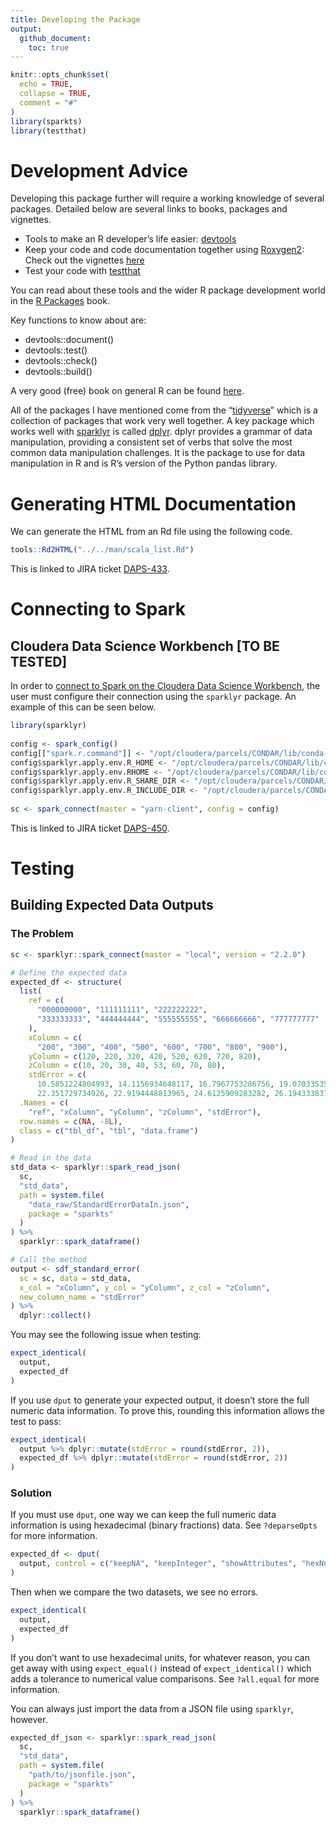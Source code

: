```yaml
---
title: Developing the Package
output: 
  github_document:
    toc: true
---
```


```r
knitr::opts_chunk$set(
  echo = TRUE,
  collapse = TRUE,
  comment = "#"
)
library(sparkts)
library(testthat)
```

# Development Advice

Developing this package further will require a working knowledge of several packages. Detailed below are several links to books, packages and vignettes.

* Tools to make an R developer's life easier: [devtools](https://github.com/r-lib/devtools)
* Keep your code and code documentation together using [Roxygen2](https://github.com/klutometis/roxygen): Check out the vignettes [here](https://cran.r-project.org/web/packages/roxygen2/)
* Test your code with [testthat](https://github.com/r-lib/testthat)

You can read about these tools and the wider R package development world in the [R Packages](http://r-pkgs.had.co.nz) book.

Key functions to know about are:

* devtools::document()
* devtools::test()
* devtools::check()
* devtools::build()

A very good (free) book on general R can be found [here](https://adv-r.hadley.nz).

All of the packages I have mentioned come from the "[tidyverse](https://www.tidyverse.org)" which is a collection of packages that work very well together. A key package which works well with [sparklyr](http://spark.rstudio.com) is called [dplyr](http://dplyr.tidyverse.org). dplyr provides a grammar of data manipulation, providing a consistent set of verbs that solve the most common data manipulation challenges. It is the package to use for data manipulation in R and is R's version of the Python pandas library.

# Generating HTML Documentation

We can generate the HTML from an Rd file using the following code.

```r
tools::Rd2HTML("../../man/scala_list.Rd")
```

This is linked to JIRA ticket [DAPS-433](https://collaborate2.ons.gov.uk/jira/browse/DAPS-433).

# Connecting to Spark
## Cloudera Data Science Workbench [TO BE TESTED]

In order to [connect to Spark on the Cloudera Data Science Workbench](https://blog.cloudera.com/blog/2017/09/how-to-distribute-your-r-code-with-sparklyr-and-cdsw/), the user must configure their connection using the `sparklyr` package. An example of this can be seen below.

```r
library(sparklyr)
 
config <- spark_config()
config[["spark.r.command"]] <- "/opt/cloudera/parcels/CONDAR/lib/conda-R/bin/Rscript"
config$sparklyr.apply.env.R_HOME <- "/opt/cloudera/parcels/CONDAR/lib/conda-R/lib/R"
config$sparklyr.apply.env.RHOME <- "/opt/cloudera/parcels/CONDAR/lib/conda-R"
config$sparklyr.apply.env.R_SHARE_DIR <- "/opt/cloudera/parcels/CONDAR/lib/conda-R/lib/R/share"
config$sparklyr.apply.env.R_INCLUDE_DIR <- "/opt/cloudera/parcels/CONDAR/lib/conda-R/lib/R/include"
 
sc <- spark_connect(master = "yarn-client", config = config)
```

This is linked to JIRA ticket [DAPS-450](https://collaborate2.ons.gov.uk/jira/browse/DAPS-450).

# Testing
## Building Expected Data Outputs
### The Problem

```r
sc <- sparklyr::spark_connect(master = "local", version = "2.2.0")

# Define the expected data
expected_df <- structure(
  list(
    ref = c(
      "000000000", "111111111", "222222222", 
      "333333333", "444444444", "555555555", "666666666", "777777777"
    ), 
    xColumn = c(
      "200", "300", "400", "500", "600", "700", "800", "900"), 
    yColumn = c(120, 220, 320, 420, 520, 620, 720, 820), 
    zColumn = c(10, 20, 30, 40, 53, 60, 70, 80), 
    stdError = c(
      10.5851224804993, 14.1156934648117, 16.7967753286756, 19.0703353574777, 
      22.351729734926, 22.9194448813965, 24.6125909283282, 26.1943338370632)), 
  .Names = c(
    "ref", "xColumn", "yColumn", "zColumn", "stdError"), 
  row.names = c(NA, -8L), 
  class = c("tbl_df", "tbl", "data.frame")
)

# Read in the data
std_data <- sparklyr::spark_read_json(
  sc,
  "std_data",
  path = system.file(
    "data_raw/StandardErrorDataIn.json",
    package = "sparkts"
  )
) %>%
  sparklyr::spark_dataframe()

# Call the method
output <- sdf_standard_error(
  sc = sc, data = std_data,
  x_col = "xColumn", y_col = "yColumn", z_col = "zColumn",
  new_column_name = "stdError"
) %>%
  dplyr::collect()
```

You may see the following issue when testing:

```r
expect_identical(
  output,
  expected_df
)
```

If you use `dput` to generate your expected output, it doesn't store the full numeric data information. To prove this, rounding this information allows the test to pass:

```r
expect_identical(
  output %>% dplyr::mutate(stdError = round(stdError, 2)),
  expected_df %>% dplyr::mutate(stdError = round(stdError, 2))
)
```

### Solution

If you must use `dput`, one way we can keep the full numeric data information is using hexadecimal (binary fractions) data. See `?deparseOpts` for more information.

```r
expected_df <- dput(
  output, control = c("keepNA", "keepInteger", "showAttributes", "hexNumeric")
)
```

Then when we compare the two datasets, we see no errors.

```r
expect_identical(
  output,
  expected_df
)
```

If you don’t want to use hexadecimal units, for whatever reason, you can get away with using `expect_equal()` instead of `expect_identical()` which adds a tolerance to numerical value comparisons. See `?all.equal` for more information.

You can always just import the data from a JSON file using `sparklyr`, however.

```r
expected_df_json <- sparklyr::spark_read_json(
  sc,
  "std_data",
  path = system.file(
    "path/to/jsonfile.json",
    package = "sparkts"
  )
) %>%
  sparklyr::spark_dataframe()
```
